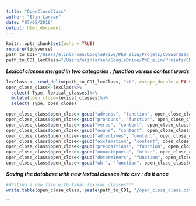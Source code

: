 ```yaml
---
title: "OpenCloseClass"
author: "Elin Larsen"
date: "07/05/2018"
output: html_document
---
```


```r
knitr::opts_chunk$set(echo = TRUE)
require(tidyverse) 
path_to_CDI="/Users/elinlarsen/GoogleDrive/PhD_elin/Projets/CDSwordseg_Pipeline/CDI/english/"
path_to_CDI_lexClass="/Users/elinlarsen/GoogleDrive/PhD_elin/Projets/CDSwordSeg_Pipeline//CDI/english/New_lexclass.csv"
```

***Lexical classes merged in two categories : function versus content words ***
```r
lexClass <- read_delim(path_to_CDI_lexClass, "\t", escape_double = FALSE, trim_ws = TRUE)
open_close_class<-lexClass%>%
  select( Type, lexical_classes)%>%
  mutate(open_close=lexical_classes)%>%
  select( Type, open_close)

open_close_class$open_close<-gsub("adverbs", "function", open_close_class$open_close) # order is important !!!
open_close_class$open_close<-gsub("pronouns", "function", open_close_class$open_close)# order is important !!!
open_close_class$open_close<-gsub("verbs", "content", open_close_class$open_close)
open_close_class$open_close<-gsub("nouns", "content", open_close_class$open_close)
open_close_class$open_close<-gsub("adjectives", "content", open_close_class$open_close)
open_close_class$open_close<-gsub("exclamation", "content", open_close_class$open_close)
open_close_class$open_close<-gsub("prepositions", "function", open_close_class$open_close)
open_close_class$open_close<-gsub("onomatopoeia", "other", open_close_class$open_close)
open_close_class$open_close<-gsub("determiners", "function", open_close_class$open_close)
open_close_class$open_close<-gsub("wh-", "function", open_close_class$open_close)

```


***Saving the database with new lexical classes into csv : do it once***
```r
#Writing a new file with final lexical classes***
write.table(open_close_class, paste(path_to_CDI, "/open_close_class.csv", sep=""), na = "NA", append = FALSE, col.names = TRUE, sep="\t", row.names = FALSE)
```
```
